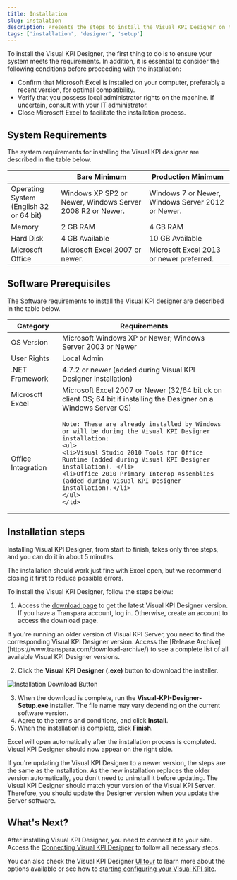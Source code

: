 ```yaml
---
title: Installation
slug: instalation
description: Presents the steps to install the Visual KPI Designer on the customer machine, including system and software requirements, and how to download and complete the installation.
tags: ['installation', 'designer', 'setup']
---
```


<head>
  <title>Installation</title>
  <meta name="keywords" content="installation, Visual KPI Designer, system requirements, software prerequisites, Excel add-in, setup guide, Transpara, installation steps, download Visual KPI Designer, updating Visual KPI Designer"/>
</head>

To install the Visual KPI Designer, the first thing to do is to ensure your system meets the requirements. In addition, it is essential to consider the following conditions before proceeding with the installation:

- Confirm that Microsoft Excel is installed on your computer, preferably a recent version, for optimal compatibility. 
- Verify that you possess local administrator rights on the machine. If uncertain, consult with your IT administrator.
- Close Microsoft Excel to facilitate the installation process.

## System Requirements

The system requirements for installing the Visual KPI designer are described in the table below.

<table>
<thead>
  <tr>
    <th></th>
    <th>Bare Minimum</th>
    <th>Production Minimum</th>
  </tr>
</thead>
<tbody>
  <tr>
    <td>Operating System <br/>(English 32 or 64 bit)</td>
    <td>Windows XP SP2 or Newer, Windows Server 2008 R2 or Newer.</td>
    <td>Windows 7 or Newer, Windows Server 2012 or Newer.</td>
  </tr>
  <tr>
    <td>Memory</td>
    <td>2 GB RAM</td>
    <td>4 GB RAM</td>
  </tr>
  <tr>
    <td>Hard Disk</td>
    <td>4 GB Available</td>
    <td>10 GB Available</td>
  </tr>
  <tr>
    <td>Microsoft Office</td>
    <td>Microsoft Excel 2007 or newer.</td>
    <td>Microsoft Excel 2013 or newer preferred.</td>
  </tr>
</tbody>
</table>

## Software Prerequisites

The Software requirements to install the Visual KPI designer are described in the table below.

<table>
<thead>
  <tr>
    <th>Category</th>
    <th>Requirements</th>
  </tr>
</thead>
<tbody>
  <tr>
    <td>OS Version</td>
    <td>Microsoft Windows XP or Newer; Windows Server 2003 or Newer</td>
  </tr>
  <tr>
    <td>User Rights</td>
    <td>Local Admin</td>
  </tr>
  <tr>
    <td>.NET Framework</td>
    <td>4.7.2 or newer (added during Visual KPI Designer installation)</td>
  </tr>
  <tr>
    <td>Microsoft Excel</td>
    <td>Microsoft Excel 2007 or Newer (32/64 bit ok on client OS; 64 bit if installing the Designer on a Windows Server OS)</td>
  </tr>
  <tr>
    <td>Office Integration</td>
    <td>
    
    Note: These are already installed by Windows or will be during the Visual KPI Designer installation:    
    <ul> 
    <li>Visual Studio 2010 Tools for Office Runtime (added during Visual KPI Designer installation). </li>
    <li>Office 2010 Primary Interop Assemblies (added during Visual KPI Designer installation).</li>
    </ul>
    </td>
  </tr>
</tbody>
</table>

## Installation steps

Installing Visual KPI Designer, from start to finish, takes only three steps, and you can do it in about 5 minutes. 

<Callout type="warning" title="Close Microsoft Excel">
The installation should work just fine with Excel open, but we recommend closing it first to reduce possible errors.
</Callout>

To install the Visual KPI Designer, follow the steps below:

1. Access the [download page](https://www.transpara.com/software-downloads/) to get the latest Visual KPI Designer version. If you have a Transpara account, log in. Otherwise, create an account to access the download page.

<Callout type="info" title="Older Versions">
If you're running an older version of Visual KPI Server, you need to find the corresponding Visual KPI Designer version. Access the [Release Archive](https://www.transpara.com/download-archive/) to see a complete list of all available Visual KPI Designer versions.
</Callout>

2. Click the **Visual KPI Designer (.exe)** button to download the installer.

<Image
  src="media/designer/installation-and-setup/installation/installation-downloadbutton.png"
  alt="Installation Download Button"
/>

3. When the download is complete, run the **Visual-KPI-Designer-Setup.exe** installer. The file name may vary depending on the current software version.
4. Agree to the terms and conditions, and click **Install**.
5. When the installation is complete, click **Finish**.

Excel will open automatically after the installation process is completed. Visual KPI  Designer should now appear on the right side.

<Callout type="note" title="Updating the Visual KPI Designer">
If you're updating the Visual KPI Designer to a newer version, the steps are the same as the installation. As the new installation replaces the older version automatically, you don't need to uninstall it before updating. 
</Callout>

<Callout type="info" title="When Should You Update the Designer?">
The Visual KPI Designer should match your version of the Visual KPI Server. Therefore, you should update the Designer version when you update the Server software.
</Callout>

## What's Next?

After installing Visual KPI Designer, you need to connect it to your site. Access the [Connecting Visual KPI Designer](/visual-kpi-designer/installation-and-setup/connecting) to follow all necessary steps.

You can also check the Visual KPI Designer [UI tour](/visual-kpi-designer/ui-tour) to learn more about the options available or see how to [starting configuring your Visual KPI site](/visual-kpi-designer/installation-and-setup/basic-setup).
